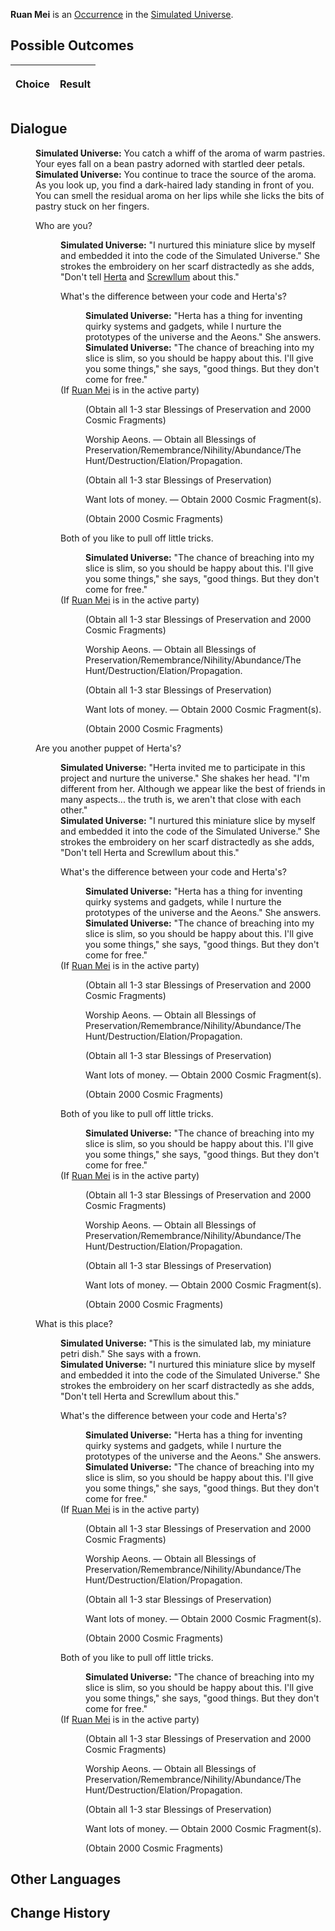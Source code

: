 {{Simulated Universe Event Infobox
|title         = Ruan Mei
|image         = Random Event Bonus.png
|type          =
|domains_su    = Occurrence
|domains_ext   = Occurrence
|domains_swarm = 
|domains_gng   = 
|requirements  =
|prev          = 
|next          = 
|indexRewards  =
|characters    = Herta;Ruan Mei;Screwllum
}}
'''Ruan Mei''' is an [[Simulated Universe/Occurrence|Occurrence]] in the [[Simulated Universe]].

==Possible Outcomes==
{| class="article-table"
!Choice
!Result

|}

<!--
==Gameplay Notes==

-->
==Dialogue==
{{Dialogue Start}}
:'''Simulated Universe:''' You catch a whiff of the aroma of warm pastries. Your eyes fall on a bean pastry adorned with startled deer petals.
:'''Simulated Universe:''' You continue to trace the source of the aroma. As you look up, you find a dark-haired lady standing in front of you. You can smell the residual aroma on her lips while she licks the bits of pastry stuck on her fingers.
:{{DIcon|Arrow}} Who are you?
::'''Simulated Universe:''' "I nurtured this miniature slice by myself and embedded it into the code of the Simulated Universe." She strokes the embroidery on her scarf distractedly as she adds, "Don't tell [[Herta]] and [[Screwllum]] about this."
::{{DIcon|Arrow}} What's the difference between your code and Herta's?
:::'''Simulated Universe:''' "Herta has a thing for inventing quirky systems and gadgets, while I nurture the prototypes of the universe and the Aeons." She answers.
:::'''Simulated Universe:''' "The chance of breaching into my slice is slim, so you should be happy about this. I'll give you some things," she says, "good things. But they don't come for free."
::;(If [[Ruan Mei]] is in the active party){{Verify}}
:::{{SU Special Dialogue|Ruan Mei|You are... [[Ruan Mei]]?|Obtain all Blessings of Preservation/Remembrance/Nihility/Abundance/The Hunt/Destruction/Elation/Propagation and 2000 Cosmic Fragment(s).}}
:::;(Obtain all 1-3 star Blessings of Preservation and 2000 Cosmic Fragments)
:::{{DIcon|Star}} Worship Aeons. &mdash; Obtain all Blessings of Preservation/Remembrance/Nihility/Abundance/The Hunt/Destruction/Elation/Propagation.
:::;(Obtain all 1-3 star Blessings of Preservation)
:::{{DIcon|Star}} Want lots of money. &mdash; Obtain 2000 Cosmic Fragment(s).
:::;(Obtain 2000 Cosmic Fragments)
::{{DIcon|Arrow}} Both of you like to pull off little tricks.
:::'''Simulated Universe:''' "The chance of breaching into my slice is slim, so you should be happy about this. I'll give you some things," she says, "good things. But they don't come for free."
::;(If [[Ruan Mei]] is in the active party){{Verify}}
:::{{SU Special Dialogue|Ruan Mei|You are... Ruan Mei?|Obtain all Blessings of Preservation/Remembrance/Nihility/Abundance/The Hunt/Destruction/Elation/Propagation and 2000 Cosmic Fragment(s).}}
:::;(Obtain all 1-3 star Blessings of Preservation and 2000 Cosmic Fragments)
:::{{DIcon|Star}} Worship Aeons. &mdash; Obtain all Blessings of Preservation/Remembrance/Nihility/Abundance/The Hunt/Destruction/Elation/Propagation.
:::;(Obtain all 1-3 star Blessings of Preservation)
:::{{DIcon|Star}} Want lots of money. &mdash; Obtain 2000 Cosmic Fragment(s).
:::;(Obtain 2000 Cosmic Fragments)
:{{DIcon|Arrow}} Are you another puppet of Herta's?
::'''Simulated Universe:''' "Herta invited me to participate in this project and nurture the universe." She shakes her head. "I'm different from her. Although we appear like the best of friends in many aspects... the truth is, we aren't that close with each other."
::'''Simulated Universe:''' "I nurtured this miniature slice by myself and embedded it into the code of the Simulated Universe." She strokes the embroidery on her scarf distractedly as she adds, "Don't tell Herta and Screwllum about this."
::{{DIcon|Arrow}} What's the difference between your code and Herta's?
:::'''Simulated Universe:''' "Herta has a thing for inventing quirky systems and gadgets, while I nurture the prototypes of the universe and the Aeons." She answers.
:::'''Simulated Universe:''' "The chance of breaching into my slice is slim, so you should be happy about this. I'll give you some things," she says, "good things. But they don't come for free."
::;(If [[Ruan Mei]] is in the active party){{Verify}}
:::{{SU Special Dialogue|Ruan Mei|You are... Ruan Mei?|Obtain all Blessings of Preservation/Remembrance/Nihility/Abundance/The Hunt/Destruction/Elation/Propagation and 2000 Cosmic Fragment(s).}}
:::;(Obtain all 1-3 star Blessings of Preservation and 2000 Cosmic Fragments)
:::{{DIcon|Star}} Worship Aeons. &mdash; Obtain all Blessings of Preservation/Remembrance/Nihility/Abundance/The Hunt/Destruction/Elation/Propagation.
:::;(Obtain all 1-3 star Blessings of Preservation)
:::{{DIcon|Star}} Want lots of money. &mdash; Obtain 2000 Cosmic Fragment(s).
:::;(Obtain 2000 Cosmic Fragments)
::{{DIcon|Arrow}} Both of you like to pull off little tricks.
:::'''Simulated Universe:''' "The chance of breaching into my slice is slim, so you should be happy about this. I'll give you some things," she says, "good things. But they don't come for free."
::;(If [[Ruan Mei]] is in the active party){{Verify}}
:::{{SU Special Dialogue|Ruan Mei|You are... Ruan Mei?|Obtain all Blessings of Preservation/Remembrance/Nihility/Abundance/The Hunt/Destruction/Elation/Propagation and 2000 Cosmic Fragment(s).}}
:::;(Obtain all 1-3 star Blessings of Preservation and 2000 Cosmic Fragments)
:::{{DIcon|Star}} Worship Aeons. &mdash; Obtain all Blessings of Preservation/Remembrance/Nihility/Abundance/The Hunt/Destruction/Elation/Propagation.
:::;(Obtain all 1-3 star Blessings of Preservation)
:::{{DIcon|Star}} Want lots of money. &mdash; Obtain 2000 Cosmic Fragment(s).
:::;(Obtain 2000 Cosmic Fragments)
:{{DIcon|Arrow}} What is this place?
::'''Simulated Universe:''' "This is the simulated lab, my miniature petri dish." She says with a frown.
::'''Simulated Universe:''' "I nurtured this miniature slice by myself and embedded it into the code of the Simulated Universe." She strokes the embroidery on her scarf distractedly as she adds, "Don't tell Herta and Screwllum about this."
::{{DIcon|Arrow}} What's the difference between your code and Herta's?
:::'''Simulated Universe:''' "Herta has a thing for inventing quirky systems and gadgets, while I nurture the prototypes of the universe and the Aeons." She answers.
:::'''Simulated Universe:''' "The chance of breaching into my slice is slim, so you should be happy about this. I'll give you some things," she says, "good things. But they don't come for free."
::;(If [[Ruan Mei]] is in the active party){{Verify}}
:::{{SU Special Dialogue|Ruan Mei|You are... Ruan Mei?|Obtain all Blessings of Preservation/Remembrance/Nihility/Abundance/The Hunt/Destruction/Elation/Propagation and 2000 Cosmic Fragment(s).}}
:::;(Obtain all 1-3 star Blessings of Preservation and 2000 Cosmic Fragments)
:::{{DIcon|Star}} Worship Aeons. &mdash; Obtain all Blessings of Preservation/Remembrance/Nihility/Abundance/The Hunt/Destruction/Elation/Propagation.
:::;(Obtain all 1-3 star Blessings of Preservation)
:::{{DIcon|Star}} Want lots of money. &mdash; Obtain 2000 Cosmic Fragment(s).
:::;(Obtain 2000 Cosmic Fragments)
::{{DIcon|Arrow}} Both of you like to pull off little tricks.
:::'''Simulated Universe:''' "The chance of breaching into my slice is slim, so you should be happy about this. I'll give you some things," she says, "good things. But they don't come for free."
::;(If [[Ruan Mei]] is in the active party){{Verify}}
:::{{SU Special Dialogue|Ruan Mei|You are... Ruan Mei?|Obtain all Blessings of Preservation/Remembrance/Nihility/Abundance/The Hunt/Destruction/Elation/Propagation and 2000 Cosmic Fragment(s).}}
:::;(Obtain all 1-3 star Blessings of Preservation and 2000 Cosmic Fragments)
:::{{DIcon|Star}} Worship Aeons. &mdash; Obtain all Blessings of Preservation/Remembrance/Nihility/Abundance/The Hunt/Destruction/Elation/Propagation.
:::;(Obtain all 1-3 star Blessings of Preservation)
:::{{DIcon|Star}} Want lots of money. &mdash; Obtain 2000 Cosmic Fragment(s).
:::;(Obtain 2000 Cosmic Fragments)
{{Dialogue End}}

==Other Languages==
{{Other Languages
|en   = Ruan Mei
|zhs  = 阮•梅
|zht  = 阮•梅
|ja   = ルアン・メェイ
|ko   = 완•매
|es   = Ruan Mei
|fr   = Ruan Mei
|ru   = Жуань Мэй
|th   = Ruan Mei
|vi   = Ruan Mei
|de   = Ruan Mei
|id   = Ruan Mei
|pt   = Ruan Mei
}}

==Change History==
{{Change History|1.0}}
